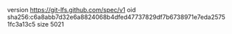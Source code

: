 version https://git-lfs.github.com/spec/v1
oid sha256:c6a8abb7d32e6a8824068b4dfed47737829df7b6738971e7eda25751fc3a13c5
size 5021
